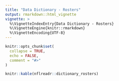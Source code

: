 ```yaml
---
title: "Data Dictionary - Rosters"
output: rmarkdown::html_vignette
vignette: >
  %\VignetteIndexEntry{Data Dictionary - Rosters}
  %\VignetteEngine{knitr::rmarkdown}
  %\VignetteEncoding{UTF-8}
---
```


```r
knitr::opts_chunk$set(
  collapse = TRUE,
  echo = FALSE,
  comment = "#>"
)
```
```r
knitr::kable(nflreadr::dictionary_rosters)
```
